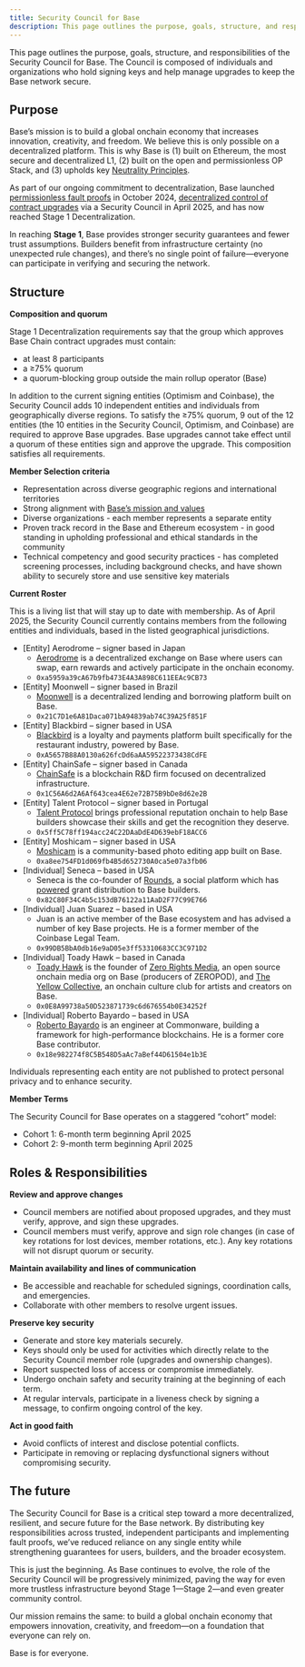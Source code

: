 ```yaml
---
title: Security Council for Base
description: This page outlines the purpose, goals, structure, and responsibilities of the Security Council for Base.
---
```


This page outlines the purpose, goals, structure, and responsibilities of the
Security Council for Base. The Council is composed of individuals and
organizations who hold signing keys and help manage upgrades to keep the Base
network secure.

## Purpose

Base’s mission is to build a global onchain economy that increases innovation,
creativity, and freedom. We believe this is only possible on a decentralized
platform. This is why Base is (1) built on Ethereum, the most secure and
decentralized L1, (2) built on the open and permissionless OP Stack, and (3)
upholds key [Neutrality Principles](https://www.coinbase.com/blog/coinbases-neutrality-principles-for-base).

As part of our ongoing commitment to decentralization, Base launched
[permissionless fault proofs](https://base.mirror.xyz/eOsedW4tm8MU5OhdGK107A9wsn-aU7MAb8f3edgX5Tk) in
October 2024, [decentralized control of contract upgrades](https://base.mirror.xyz/tWDMlGp48fF0MeADcLQruUBq1Qxkou4O5x3ax8Rm3jA) via a Security Council
in April 2025, and has now reached Stage 1 Decentralization.

In reaching **Stage 1**, Base provides stronger security guarantees and fewer
trust assumptions. Builders benefit from infrastructure certainty (no unexpected
rule changes), and there’s no single point of failure—everyone can participate
in verifying and securing the network.

## Structure

**Composition and quorum**

Stage 1 Decentralization requirements say that the group which approves Base
Chain contract upgrades must contain:

- at least 8 participants
- a ≥75% quorum
- a quorum-blocking group outside the main rollup operator (Base)

In addition to the current signing entities (Optimism and Coinbase), the
Security Council adds 10 independent entities and individuals from
geographically diverse regions. To satisfy the ≥75% quorum, 9 out of the 12
entities (the 10 entities in the Security Council, Optimism, and Coinbase) are
required to approve Base upgrades. Base upgrades cannot take effect until a
quorum of these entities sign and approve the upgrade. This composition
satisfies all requirements.

**Member Selection criteria**

- Representation across diverse geographic regions and international territories
- Strong alignment with [Base’s mission and values](https://base.mirror.xyz/jjQnUq_UNTQOk7psnGBFOsShi7FlrRp8xevQUipG_Gk)
- Diverse organizations - each member represents a separate entity
- Proven track record in the Base and Ethereum ecosystem - in good standing in upholding professional and ethical standards in the community
- Technical competency and good security practices - has completed screening processes, including background checks, and have shown ability to securely store and use sensitive key materials

**Current Roster**

This is a living list that will stay up to date with membership. As of April 2025, the Security Council currently contains members from the following entities and individuals, based in the listed geographical jurisdictions.

- [Entity] Aerodrome – signer based in Japan
  - [Aerodrome](https://aerodrome.finance/) is a decentralized exchange on Base where users can swap, earn rewards and actively participate in the onchain economy.
  - `0xa5959a39cA67b9fb473E4A3A898C611EEAc9CB73`
- [Entity] Moonwell – signer based in Brazil
  - [Moonwell](https://moonwell.fi/) is a decentralized lending and borrowing platform built on Base.
  - `0x21C7D1e6A81Daca071bA94839ab74C39A25f851F`
- [Entity] Blackbird – signer based in USA
  - [Blackbird](https://www.blackbird.xyz/) is a loyalty and payments platform built specifically for the restaurant industry, powered by Base.
  - `0xA5657B88A0130a626fcDd6aAA59522373438CdFE`
- [Entity] ChainSafe – signer based in Canada
  - [ChainSafe](https://chainsafe.io/) is a blockchain R&D firm focused on decentralized infrastructure.
  - `0x1C56A6d2A6Af643cea4E62e72B75B9bDe8d62e2B`
- [Entity] Talent Protocol – signer based in Portugal
  - [Talent Protocol](https://app.talentprotocol.com/) brings professional reputation onchain to help Base builders showcase their skills and get the recognition they deserve.
  - `0x5ff5C78ff194acc24C22DAaDdE4D639ebF18ACC6`
- [Entity] Moshicam – signer based in USA
  - [Moshicam](https://moshi.cam/) is a community-based photo editing app built on Base.
  - `0xa8ee754FD1d069fb4B5d652730A0ca5e07a3fb06`
- [Individual] Seneca – based in USA
  - Seneca is the co-founder of [Rounds](https://rounds.wtf/), a social platform which has [powered](https://x.com/jessepollak/status/1781069700652523725) grant distribution to Base builders.
  - `0x82C80F34C4b5c153dB76122a11AaD2F77C99E766`
- [Individual] Juan Suarez – based in USA
  - Juan is an active member of the Base ecosystem and has advised a number of key Base projects. He is a former member of the Coinbase Legal Team.
  - `0x99DB5BbA0db16e9aD05e3ff53310683CC3C971D2`
- [Individual] Toady Hawk – based in Canada
  - [Toady Hawk](https://farcaster.xyz/toadyhawk.eth) is the founder of [Zero Rights Media](https://farcaster.xyz/zerorightsmedia), an open source onchain media org on Base (producers of ZEROPOD), and [The Yellow Collective](https://farcaster.xyz/basedandyellow), an onchain culture club for artists and creators on Base.
  - `0x0E8A99738a50D523871739c6d676554b0E34252f`
- [Individual] Roberto Bayardo – based in USA
  - [Roberto Bayardo](https://farcaster.xyz/bayardo.eth) is an engineer at Commonware, building a framework for high-performance blockchains. He is a former core Base contributor.
  - `0x18e982274f8C5B548D5aAc7aBef44D61504e1b3E`

Individuals representing each entity are not published to protect personal privacy and to enhance security.

**Member Terms**

The Security Council for Base operates on a staggered “cohort” model:

- Cohort 1: 6-month term beginning April 2025
- Cohort 2: 9-month term beginning April 2025

## Roles & Responsibilities

**Review and approve changes**

- Council members are notified about proposed upgrades, and they must verify, approve, and sign these upgrades.
- Council members must verify, approve and sign role changes (in case of key rotations for lost devices, member rotations, etc.). Any key rotations will not disrupt quorum or security.

**Maintain availability and lines of communication**

- Be accessible and reachable for scheduled signings, coordination calls, and emergencies.
- Collaborate with other members to resolve urgent issues.

**Preserve key security**

- Generate and store key materials securely.
- Keys should only be used for activities which directly relate to the Security Council member role (upgrades and ownership changes).
- Report suspected loss of access or compromise immediately.
- Undergo onchain safety and security training at the beginning of each term.
- At regular intervals, participate in a liveness check by signing a message, to confirm ongoing control of the key.

**Act in good faith**

- Avoid conflicts of interest and disclose potential conflicts.
- Participate in removing or replacing dysfunctional signers without compromising security.

## The future

The Security Council for Base is a critical step toward a more decentralized,
resilient, and secure future for the Base network. By distributing key
responsibilities across trusted, independent participants and implementing fault
proofs, we’ve reduced reliance on any single entity while strengthening
guarantees for users, builders, and the broader ecosystem.

This is just the beginning. As Base continues to evolve, the role of the
Security Council will be progressively minimized, paving the way for even more
trustless infrastructure beyond Stage 1—Stage 2—and even greater community
control.

Our mission remains the same: to build a global onchain economy that empowers
innovation, creativity, and freedom—on a foundation that everyone can rely on.

Base is for everyone.
